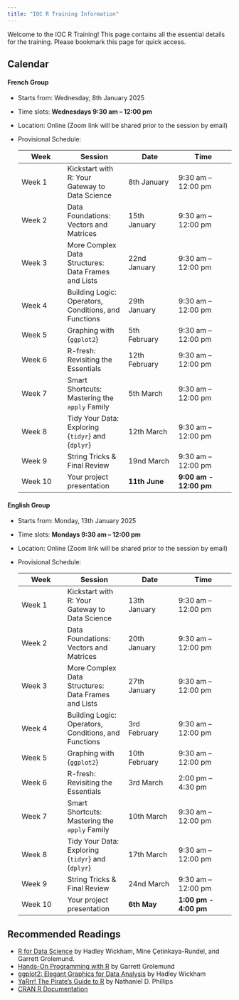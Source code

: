 ```yaml
---
title: "IOC R Training Information"
---
```


Welcome to the IOC R Training!
This page contains all the essential details for the training.
Please bookmark this page for quick access.

## Calendar

#### **French Group**

- Starts from: Wednesday, 8th January 2025  
- Time slots: **Wednesdays 9:30 am – 12:00 pm**
- Location: Online (Zoom link will be shared prior to the session by email)
- Provisional Schedule:  

  | **Week**       | **Session**          | **Date**         | **Time**           |
  |----------------|----------------------|------------------|--------------------|
  | Week 1         | Kickstart with R: Your Gateway to Data Science       |  8th January  | 9:30 am – 12:00 pm |
  | Week 2         | Data Foundations: Vectors and Matrices               | 15th January  | 9:30 am – 12:00 pm |
  | Week 3         | More Complex Data Structures: Data Frames and Lists  | 22nd January  | 9:30 am – 12:00 pm |
  | Week 4         | Building Logic: Operators, Conditions, and Functions | 29th January  | 9:30 am – 12:00 pm |
  | Week 5         | Graphing with {`ggplot2`}                            |  5th February | 9:30 am – 12:00 pm |
  | Week 6         | R-fresh: Revisiting the Essentials                   | 12th February | 9:30 am – 12:00 pm |
  | Week 7         | Smart Shortcuts: Mastering the `apply` Family        |  5th March    | 9:30 am – 12:00 pm |
  | Week 8         | Tidy Your Data: Exploring {`tidyr`} and {`dplyr`}    | 12th March    | 9:30 am – 12:00 pm |
  | Week 9         | String Tricks & Final Review                         | 19nd March    | 9:30 am – 12:00 pm |
  | Week 10        | Your project presentation                            | **11th June**      | **9:00 am - 12:00 pm** |


#### **English Group**

- Starts from: Monday, 13th January 2025  
- Time slots: **Mondays 9:30 am – 12:00 pm**  
- Location: Online (Zoom link will be shared prior to the session by email)
- Provisional Schedule:  

  | **Week**       | **Session**          | **Date**         | **Time**           |
  |----------------|----------------------|------------------|--------------------|
  | Week 1         | Kickstart with R: Your Gateway to Data Science       | 13th January  | 9:30 am – 12:00 pm |
  | Week 2         | Data Foundations: Vectors and Matrices               | 20th January  | 9:30 am – 12:00 pm |
  | Week 3         | More Complex Data Structures: Data Frames and Lists  | 27th January  | 9:30 am – 12:00 pm |
  | Week 4         | Building Logic: Operators, Conditions, and Functions |  3rd February | 9:30 am – 12:00 pm |
  | Week 5         | Graphing with {`ggplot2`}                            | 10th February | 9:30 am – 12:00 pm |
  | Week 6         | R-fresh: Revisiting the Essentials                   |  3rd March    | 2:00 pm – 4:30 pm  |
  | Week 7         | Smart Shortcuts: Mastering the `apply` Family        | 10th March    | 9:30 am – 12:00 pm |
  | Week 8         | Tidy Your Data: Exploring {`tidyr`} and {`dplyr`}    | 17th March    | 9:30 am – 12:00 pm |
  | Week 9         | String Tricks & Final Review                         | 24nd March    | 9:30 am – 12:00 pm |
  | Week 10        | Your project presentation                            | **6th May**           | **1:00 pm - 4:00 pm** |
  

## Recommended Readings

- [R for Data Science](https://r4ds.hadley.nz) by Hadley Wickham, Mine Çetinkaya-Rundel, and Garrett Grolemund.
- [Hands-On Programming with R](https://rstudio-education.github.io/hopr/) by Garrett Grolemund 
- [ggplot2: Elegant Graphics for Data Analysis](https://ggplot2.tidyverse.org) by Hadley Wickham 
- [YaRrr! The Pirate’s Guide to R](https://bookdown.org/ndphillips/YaRrr/) by Nathaniel D. Phillips
- [CRAN R Documentation](https://cran.r-project.org/)

